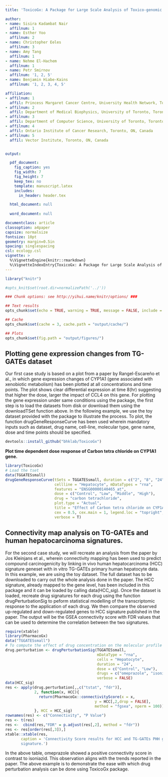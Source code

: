 ---
title: 'ToxicoGx: A Package for Large Scale Analysis of Toxico-genomic Data'

author:  
- name: Sisira Kadambat Nair
  affilnum: 1
- name: Esther Yoo
  affilnum: 2
- name: Christopher Eeles
  affilnum: 3
- name: Amy Tang
  affilnum: 1
- name: Nehme El-Hachem
  affilnum: 1
- name: Petr Smirnov
  affilnum: '1, 2, 5'
- name: Benjamin Hiabe-Kains
  affilnum: '1, 2, 3, 4, 5'

affiliation:
- affilnum: 1
  affil: Princess Margaret Cancer Centre, University Health Network, Toronto, ON, Canada
- affilnum: 2
  affil: Department of Medical Biophysics, University of Toronto, Toronto, ON, Canada
- affilnum: 3
  affil: Department of Computer Science, University of Toronto, Toronto, ON, Canada
- affilnum: 4
  affil: Ontario Institute of Cancer Research, Toronto, ON, Canada
- affilnum: 5
  affil: Vector Institute, Toronto, ON, Canada


output:

  pdf_document:
    fig_caption: yes
    fig_width: 7
    fig_height: 7
    keep_tex: no
    template: manuscript.latex
    includes:
      in_header: header.tex

  html_document: null
  
  word_document: null

documentclass: article
classoption: a4paper
capsize: normalsize
fontsize: 10pt
geometry: margin=0.5in
spacing: singlespacing
csl: ecology.csl
vignette: >
  %\VignetteEngine{knitr::rmarkdown}
  %\VignetteIndexEntry{ToxicoGx: A Package for Large Scale Analysis of Toxico-genomic Data}
---



```{r setup, include=FALSE, cache=FALSE, message = FALSE}

library("knitr")

#opts_knit$set(root.dir=normalizePath('../'))

### Chunk options: see http://yihui.name/knitr/options/ ###

## Text results
opts_chunk$set(echo = TRUE, warning = TRUE, message = FALSE, include = TRUE)

## Cache
opts_chunk$set(cache = 3, cache.path = "output/cache/")

## Plots
opts_chunk$set(fig.path = "output/figures/")


```


## Plotting gene expression changes from TG-GATEs dataset

Our first case study is based on a plot from a paper by Rangel-Escareño et al., in which gene expression changes of CYP1A1 (gene associated with xenobiotic metabolism) has been plotted at all concentrations and time points. The plot shows clear differential expression at time 8(hr) suggesting that higher the dose, larger the impact of CCL4 on this gene.
For plotting the gene expression under same conditions using the package, the first step is to load the datasets from disk or download them using the downloadTSet function above. In the following example, we use the toy dataset provided with the package to illustrate the process. 
To plot, the function drugGeneResponseCurve has been used wherein mandatory inputs such as dataset, drug name, cell-line, molecular type, gene name, dose and time points should be specified.

```{r, message = FALSE, results = 'hide'}
devtools::install_github("bhklab/ToxicoGx")
```

**Plot time dependent dose response of Carbon tetra chloride on CYP1A1 gene.**
```{r, message = FALSE, fig.width = 6, fig.height = 6}
library(ToxicoGx)
# Load the tset 
data(TGGATESsmall)
drugGeneResponseCurve(tSets = TGGATESsmall, duration = c("2", "8", "24"), 
                      cellline = "Hepatocyte", mDataTypes = "rna", 
                      features = "ENSG00000140465_at", 
                      dose = c("Control", "Low", "Middle", "High"),
                      drug = "carbon tetrachloride", 
                      plot.type = "Actual",
                      title = "Effect of Carbon tetra chloride on CYP1A1.",
                      cex = 0.5, cex.main = 1, legend.loc = "topright", 
                      verbose = T)
```

## Connectivity map analysis on TG-GATEs and human hepatocarcinoma signatures.

For the second case study, we will recreate an analysis from the paper by Jos Kleinjans et al., wherein connectivity mapping has been used to predict compound carcinogenicity
by linking in vivo human hepatocarcinoma (HCC) signature geneset with in vitro TG-GATEs primary human hepatocyte data. In this example, we are using the toy dataset. The full dataset has to be downloaded to carry out the whole analysis done in the paper.
The HCC signature, already mapped to the gene level, has been included in this package and it can be loaded by calling data(HCC_sig). Once the dataset is loaded, recreate drug signatures for each drug using the function drugPerturbationSig to peform statistical modelling of the transcriptomic response to the application of each drug. We then compare the observed up-regulated and down-regulated genes to HCC signature published in the paper. The output will be the GSEA connectivity score with FDR values that can be used to determine the correlation between the two signatures.

```{r, results = 'asis'}
require(xtable)
library(PharmacoGx)
data("TGGATESsmall")
# To compute the effect of drug concentration on the molecular profile of the cell
drug.perturbation <- drugPerturbationSig(TGGATESsmall,
                                         mDataType = "rna",
                                         cells = "Hepatocyte",
                                         duration = "24",
                                         dose = c("Control", "Low"),
                                         drugs = c("omeprazole", "isoniazid"),
                                         verbose = FALSE)
data(HCC_sig)
res <- apply(drug.perturbation[,,c("tstat", "fdr")],
             2, function(x, HCC){
               return(PharmacoGx::connectivityScore(x = x,
                                        y = HCC[,2,drop = FALSE],
                                        method = "fgsea", nperm = 100))
             }, HCC = HCC_sig)
rownames(res) <- c("Connectivity", "P Value")
res <- t(res)
res <-  cbind(res,"FDR" = p.adjust(res[,2], method = "fdr"))
res <- res[order(res[,3]),]
xtable::xtable(res,
       caption = 'Connectivity Score results for HCC and TG-GATEs PHH gene
       signature.')
```

In the above table, omeprazole showed a positive connectivity score in contrast to isoniazid. This observation aligns with the trends reported in the paper. The above example is to demonstrate the ease with which drug perturbation analysis can be done using ToxicoGx package.
